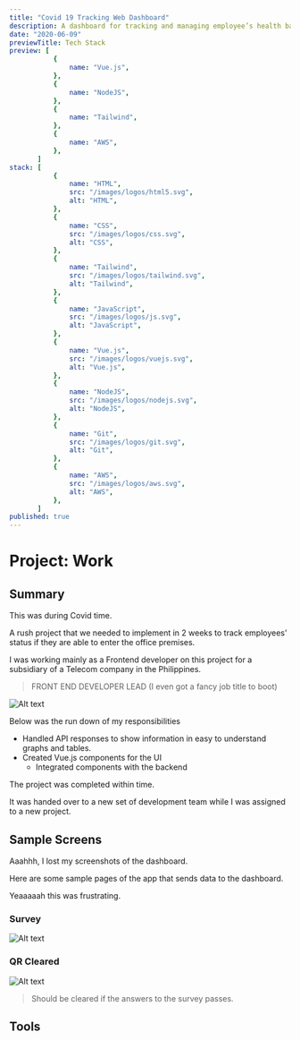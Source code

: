 ```yaml
---
title: "Covid 19 Tracking Web Dashboard"
description: A dashboard for tracking and managing employee’s health based results of their answers on a questionnaire application.
date: "2020-06-09"
previewTitle: Tech Stack
preview: [
           {
               name: "Vue.js",
           },
           {
               name: "NodeJS",
           },
           {
               name: "Tailwind",
           },
           {
               name: "AWS",
           },
       ]
stack: [
           {
               name: "HTML",
               src: "/images/logos/html5.svg",
               alt: "HTML",
           },
           {
               name: "CSS",
               src: "/images/logos/css.svg",
               alt: "CSS",
           },
           {
               name: "Tailwind",
               src: "/images/logos/tailwind.svg",
               alt: "Tailwind",
           },
           {
               name: "JavaScript",
               src: "/images/logos/js.svg",
               alt: "JavaScript",
           },
           {
               name: "Vue.js",
               src: "/images/logos/vuejs.svg",
               alt: "Vue.js",
           },
           {
               name: "NodeJS",
               src: "/images/logos/nodejs.svg",
               alt: "NodeJS",
           },
           {
               name: "Git",
               src: "/images/logos/git.svg",
               alt: "Git",
           },
           {
               name: "AWS",
               src: "/images/logos/aws.svg",
               alt: "AWS",
           },
       ]
published: true
---
```


# Project: Work


## Summary

This was during Covid time.

A rush project that we needed to implement in 2 weeks to track employees’ status if they are able to enter the office premises.

I was working mainly as a Frontend developer on this project for a subsidiary of a Telecom company in the Philippines.

> FRONT END DEVELOPER LEAD (I even got a fancy job title to boot)

![Alt text](https://res.cloudinary.com/langitlupakintoncloud/image/upload/v1712307780/projects.jcos.io/j8jlw8cz9muefistdzbs.jpg "id")

Below was the run down of my responsibilities

- Handled API responses to show information in easy to understand graphs and tables.
- Created Vue.js components for the UI
    - Integrated components with the backend

The project was completed within time.

It was handed over to a new set of development team while I was assigned to a new project.


## Sample Screens

Aaahhh, I lost my screenshots of the dashboard.

Here are some sample pages of the app that sends data to the dashboard.

Yeaaaaah this was frustrating.

### Survey

![Alt text](https://res.cloudinary.com/langitlupakintoncloud/image/upload/v1712308843/projects.jcos.io/oa1bhkfkpesiizsejhyd.jpg "Survey")

### QR Cleared

![Alt text](https://res.cloudinary.com/langitlupakintoncloud/image/upload/v1712308844/projects.jcos.io/qhe6unltpgzax8rut8iw.jpg "QR Cleared")

> Should be cleared if the answers to the survey passes.


## Tools
